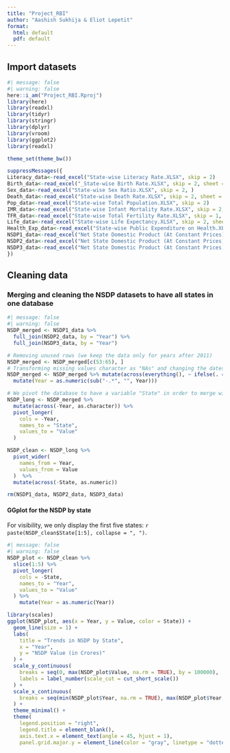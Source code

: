 ```yaml
---
title: "Project_RBI"
author: "Aashish Sukhija & Eliot Lepetit"
format: 
  html: default
  pdf: default
---
```


## Import datasets

```r
#| message: false
#| warning: false
here::i_am("Project_RBI.Rproj")
library(here)       
library(readxl)     
library(tidyr)  
library(stringr)
library(dplyr)
library(vroom)
library(ggplot2)
library(readxl)

theme_set(theme_bw())
```

```r
suppressMessages({
Literacy_data<-read_excel("State-wise Literacy Rate.XLSX", skip = 2)
Birth_data<-read_excel("_State-wise Birth Rate.XLSX", skip = 2, sheet = 2)
Sex_data<-read_excel("State-wise Sex Ratio.XLSX", skip = 2, )
Death_data<-read_excel("State-wise Death Rate.XLSX", skip = 2, sheet = 2)
Pop_data<-read_excel("State-wise Total Population.XLSX", skip = 2)
IMR_data<-read_excel("State-wise Infant Mortality Rate.XLSX", skip = 2, sheet = 2)
TFR_data<-read_excel("State-wise Total Fertility Rate.XLSX", skip = 1, sheet = 2)
Life_data<-read_excel("State-wise Life Expectancy.XLSX", skip = 2, sheet = "T_14(vi)")
Health_Exp_data<-read_excel("State-wise Public Expenditure on Health.XLSX", skip = 2)
NSDP1_data<-read_excel("Net State Domestic Product (At Constant Prices).XLSX", sheet = 1, skip = 4)
NSDP2_data<-read_excel("Net State Domestic Product (At Constant Prices).XLSX", sheet = 2, skip = 4)
NSDP3_data<-read_excel("Net State Domestic Product (At Constant Prices).XLSX", sheet = 3, skip = 4)
})
```

## Cleaning data

### Merging and cleaning the NSDP datasets to have all states in one database

```r
#| message: false
#| warning: false
NSDP_merged <- NSDP1_data %>%
  full_join(NSDP2_data, by = "Year") %>%
  full_join(NSDP3_data, by = "Year")

# Removing unused rows (we keep the data only for years after 2011)
NSDP_merged <- NSDP_merged[c(53:65), ] 
# Transforming missing values character as "NAs" and changing the dates format
NSDP_merged <- NSDP_merged %>% mutate(across(everything(), ~ ifelse(. == "-", NA, .))) %>%
  mutate(Year = as.numeric(sub("-.*", "", Year)))

# We pivot the database to have a variable "State" in order to merge with other datasets
NSDP_long <- NSDP_merged %>%
  mutate(across(-Year, as.character)) %>%
  pivot_longer(
    cols = -Year,         
    names_to = "State",    
    values_to = "Value"     
  ) 

NSDP_clean <- NSDP_long %>%
  pivot_wider(
    names_from = Year,     
    values_from = Value
  )  %>%
  mutate(across(-State, as.numeric))

rm(NSDP1_data, NSDP2_data, NSDP3_data)

```


#### GGplot for the NSDP by state
For visibility, we only display the first five states:  `r paste(NSDP_clean$State[1:5], collapse = ", ")`.
```r
#| message: false
#| warning: false
NSDP_plot <- NSDP_clean %>%
  slice(1:5) %>%
  pivot_longer(
    cols = -State,          
    names_to = "Year",       
    values_to = "Value"
  ) %>%
    mutate(Year = as.numeric(Year))

library(scales)
ggplot(NSDP_plot, aes(x = Year, y = Value, color = State)) +
  geom_line(size = 1) +                
  labs(
    title = "Trends in NSDP by State",
    x = "Year",
    y = "NSDP Value (in Crores)"
  ) +
  scale_y_continuous(
    breaks = seq(0, max(NSDP_plot$Value, na.rm = TRUE), by = 100000),  
    labels = label_number(scale_cut = cut_short_scale())              
  ) +
  scale_x_continuous(
    breaks = seq(min(NSDP_plot$Year, na.rm = TRUE), max(NSDP_plot$Year, na.rm = TRUE), by = 1) 
  ) +
  theme_minimal() +
  theme(
    legend.position = "right",
    legend.title = element_blank(),
    axis.text.x = element_text(angle = 45, hjust = 1), 
    panel.grid.major.y = element_line(color = "gray", linetype = "dotted"))  
```